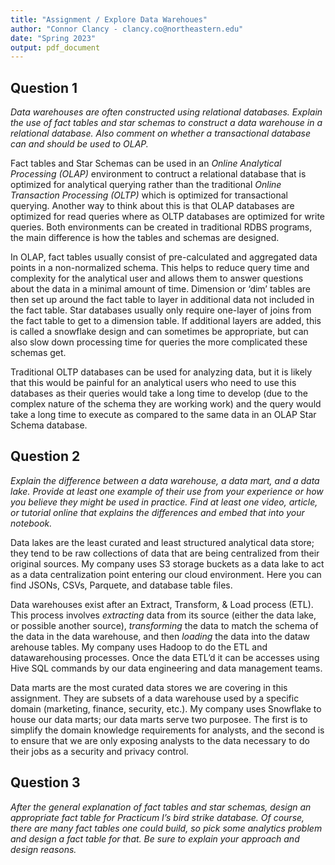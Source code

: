 ```yaml
---
title: "Assignment / Explore Data Warehoues"
author: "Connor Clancy - clancy.co@northeastern.edu"
date: "Spring 2023"
output: pdf_document
---
```


## Question 1
*Data warehouses are often constructed using relational databases. Explain the use of fact tables and star schemas to construct a data warehouse in a relational database. Also comment on whether a transactional database can and should be used to OLAP.*

Fact tables and Star Schemas can be used in an _Online Analytical Processing (OLAP)_ environment to contruct a relational database that is optimized for analytical querying rather than the traditional _Online Transaction Processing (OLTP)_ which is optimized for transactional querying.  Another way to think about this is that OLAP databases are optimized for read queries where as OLTP databases are optimized for write queries. Both environments can be created in traditional RDBS programs, the main difference is how the tables and schemas are designed.  

In OLAP, fact tables usually consist of pre-calculated and aggregated data points in a non-normalized schema. This helps to reduce query time and complexity for the analytical user and allows them to answer questions about the data in a minimal amount of time. Dimension or 'dim' tables are then set up around the fact table to layer in additional data not included in the fact table.  Star databases usually only require one-layer of joins from the fact table to get to a dimension table.  If additional layers are added, this is called a snowflake design and can sometimes be appropriate, but can also slow down processing time for queries the more complicated these schemas get. 

Traditional OLTP databases can be used for analyzing data, but it is likely that this would be painful for an analytical users who need to use this databases as their queries would take a long time to develop (due to the complex nature of the schema they are working work) and the query would take a long time to execute as compared to the same data in an OLAP Star Schema database. 

## Question 2
*Explain the difference between a data warehouse, a data mart, and a data lake. Provide at least one example of their use from your experience or how you believe they might be used in practice. Find at least one video, article, or tutorial online that explains the differences and embed that into your notebook.*

Data lakes are the least curated and least structured analytical data store; they tend to be raw collections of data that are being centralized from their original sources. My company uses S3 storage buckets as a data lake to act as a data centralization point entering our cloud environment.  Here you can find JSONs, CSVs, Parquete, and database table files. 

Data warehouses exist after an Extract, Transform, & Load process (ETL). This process involves _extracting_ data from its source (either the data lake, or possible another source), _transforming_ the data to match the schema of the data in the data warehouse, and then _loading_ the data into the dataw arehouse tables.  My company uses Hadoop to do the ETL and datawarehousing processes.  Once the data ETL'd it can be accesses using Hive SQL commands by our data engineering and data management teams. 

Data marts are the most curated data stores we are covering in this assignment.  They are subsets of a data warehouse used by a specific domain (marketing, finance, security, etc.).  My company uses Snowflake to house our data marts; our data marts serve two purposee. The first is to simplify the domain knowledge requirements for analysts, and the second is to ensure that we are only exposing analysts to the data necessary to do their jobs as a security and privacy control. 

## Question 3
*After the general explanation of fact tables and star schemas, design an appropriate fact table for Practicum I's bird strike database. Of course, there are many fact tables one could build, so pick some analytics problem and design a fact table for that. Be sure to explain your approach and design reasons.*
